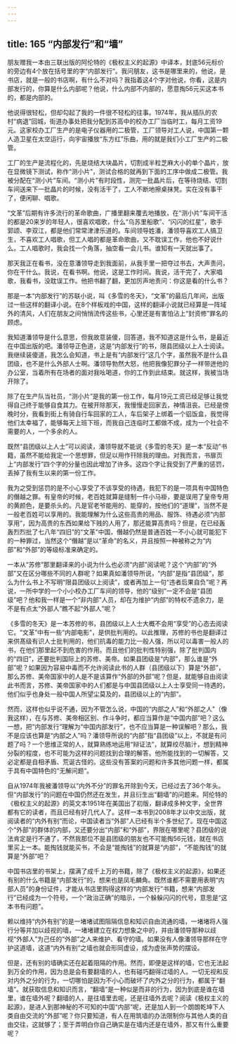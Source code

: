 ```yaml
---
---
---
```

title: 165 “内部发行”和“墙”
---




朋友赠我一本由三联出版的阿伦特的《极权主义的起源》中译本，封底56元标价的旁边有4个放在括号里的字“内部发行”。我问朋友，这书是哪里来的，他说，是书店，就是一般的书店啊，有什么不对吗？我指着这4个字对他说，你看，这是内部发行的，你算是什么内部呢？他说，什么内部不内部的，愿意掏56元买这本书的，都是内部的。

他说得很轻松，但却勾起了我的一件很不轻松的往事。1974年，我从插队的农村“病退”回城，街道办事处把我分配到苏高中的校办工厂当临时工，每月工资19元。这家校办工厂生产的是电子仪器用的二极管，工厂领导对工人说，中国第一颗人造卫星在太空运行，向宇宙播放“东方红”乐曲，用的就是我们小工厂生产的二极管。

工厂的生产是流程化的，先是烧结大块晶片，切割成半粒芝麻大小的单个晶片，放在显微镜下测试，称作“测小片”，测试合格的就再到下面的工序中做成二极管。我被分配在“测小片”车间。“测小片”有时段性，测完一批晶片后，在等待烧结、切割车间送来下一批晶片的时候，没有活干了，工人不断地擦桌抹凳。实在没有事干了，便闲聊、唱歌。

“文革”后期有许多流行的革命歌曲，广播里翻来覆去地播放，在“测小片”车间干活的都是20来岁的年轻人，很喜欢唱歌，什么“乌苏里船歌”、“闪闪的红星”，歌手郭颂、李双江，都是他们常常津津乐道的。车间领导姓潘，潘领导喜欢工人搞卫生，不喜欢工人唱歌，但工人唱的都是革命歌曲，又不耽误工作，他也不好说什么。工人唱歌时，我会找一个角落，抽空看一会儿书。谁知有一天就出事了。

那天我正在看书，没在意潘领导走到我面前，从我手里一把夺过书去，大声责问，你在干什么。我说，在看书啊。他说，这是工作时间。我说，活干完了，大家唱歌，我看书，没耽误工作。他把书翻了翻，更加厉声地责问：你这是看的什么书？

那是一本“内部发行”的苏联小说，叫《多雪的冬天》，“文革”的最后几年间，出版过一些这样的翻译小说。在8个样板戏的中国，这样的翻译小说就已经算是一阵域外的清风，人们在朋友之间悄悄流传这些书，心里还是有害怕沾上“封资修”罪名的顾虑。

我知道潘领导是什么意思，但我故意装傻，回答道，我不知道这是什么书，是最近在中国出版的吧。潘领导正色道，这是“内部发行”的书，限县团级以上人士阅读。我继续装傻道，我怎么会知道，书上是有“内部发行”这几个字，虽然我不是什么县团级，也不是什么外部人士啊。潘领导勃然大怒，他把我像犯罪分子一样带迸他的办公室，当着所有在场者的面对我吆喝道，你的工作到此结束。就这样，我被当场开除了。

除了在生产队当社员，“测小片”是我的第一份工作，每月19元工资已经足够让我觉得自己终于能够自食其力。在被开除那天，我慢慢走回家去，神情沮丧。已经是傍晚时分，我看到街上有骑自行车回家的工人，车后架子上绑着一个铝饭盒，我觉得他们太幸福了，能够每天上班下班，而我自己连临时工都做不成，成为一个社会不需要的人，一个多余的人。

既然“县团级以上人士”可以阅读，潘领导就不能说《多雪的冬天》是一本“反动”书籍，虽然不能给我定一个思想罪，但足以用作幵除我的理由。对我而言，书扉页上“内部发行”四个字的分量也因此增加了许多。这四个字让我受到了严重的惩罚，丢掉了我有生以来的第一份工作。

我为之受到惩罚的是不小心享受了不该享受的待遇，我犯下的是一项具有中国特色的僭越之罪。有皇帝的时候，老百姓就算是缝制一件小马褂，要是误用了皇帝专用的黄颜色，是要杀头的。凡是官老爷能用的、能穿的，按他们的“道理”，当然不是一般老百姓可以享用的。我能理解为什么这些高贵的用品、服饰、待遇必须“内部享用”，因为高贵的东西如果给下贱的人用了，那还能算高贵吗？但是，在已经轰轰烈烈批了七八年“四旧”的“文革”中国，僭越仍然是普通百姓一不小心就可能犯下的一种罪过，当然这个“僭越”是以“革命”的名义，并且按照一种被称之为“内部”和“外部”的等级标准来确定的。

一本从“苏修”那里翻译来的小说为什么也必须“内部”阅读呢？这个“内部”的“外部”又在区分哪些不同的人群呢？如果真如潘领导所说，“内部”是指“县团级”，那么为什么书上不写明“限县团级以上阅读”，或者再加上一句“违者后果自负”呢？再说，一所中学的一个小小校办工厂车间的领导，他的“级别”一定不会是“县团级”吧？他和我一样是一个“非内部”人员，却在为维护“内部”的特权不遗余力，是不是有点太“外部人”瞧不起“外部人”呢？

《多雪的冬天》是一本苏修的书，县团级以上人士大概不会用“享受”的心态去阅读它。“文革”中有一些“内部电影”，是供批判用的。以此推理，苏修的书也是翻译过来供髙级有识人士批判用的，他们抗毒的能力比一般人强，所以可以毒害一般人的书，在他们那里起不到危害的作用。而且他们的批判性特别强，除了批判国内的“四旧”，还要批判国际上的苏修、美帝。如果县团级是“内部”，那么谁是“外部”呢？如果因为容易中毒而不允许阅读此书的人群（县团级以下）算是“外部”，那么苏修、美帝国家中的人是不是该算作“外部的外部”呢？但是，就能够自由阅读此书而言，苏修、美帝国家中的人们都是与中国县团级以上人士享受同一待遇的，他们似乎也身处一般中国人所望尘莫及的，县团级以上的“内部”。

然而，这样也似乎说不通，因为不管怎么说，中国的“内部之人”和“外部之人”（像我这样），在与苏修、美帝相区别、作斗争时，都应当算作是“中国内部”吧？这么一想，把“内部发行”理解为“中国内部发行”，也不应当算是一种误解吧？那么，我不是应该也算是“内部之人”吗？潘领导所说的“内部”指“县团级”以上，不就是有问题了吗？一个思维正常的人，就算熟练地运用“辩证法”，就算绞尽脑汁，想到精神分裂的程度，也不可能为这样的问题找到合理的解答。他所能找到的一切解答，又必定都是自相矛盾、荒诞古怪的。这些没有答案的问题和许多其他问题一样，都属于具有中国特色的“无解问题”。

自从1974年我被潘领导以“内外不分”的罪名开除到今天，已经过去了36个年头。但“内部发行”的问题在中国仍然还在发生，并且衍生出“翻墙”的问题来。阿伦特的《极权主义的起源》的英文本1951年在美国出了初版，翻译成多种文字，全世界都有它的读者，而且已经有好几代人了。这样一本书到2008年才以中文出版，就阅读者的“内外有别”而论，中国读者当“外部”人已经有半个多世纪了。现在中国这个“外部”的群体的内部，又还要分出“内部”和“外部”，界限在哪里呢？县团级的说法肯定是行不通了，不然我那位不是县团级的朋友也不可能掏56元钱，就在书店里买上一本。能掏钱就能买书，不会是“能掏钱”的就算是“内部”，“不能掏钱”的就算是“外部”吧？

中国书店里的书架上，摆满了成千上万的书籍，除了《极权主义的起源》，如果还有别的什么书籍是“内部发行”的，想来也是凤毛麟角。既然谁都不需要用表明“内部人员”的身份证件，才能从书店里购得这样的“内部发行”书籍，想来“内部发行”已经成为一个符号，一个“政治正确”的暗示，一个躲躲闪闪的代号，意思是“这本书有问题”。

赖以维持“内外有别”的是一堵堵试图阻隔信息和知识自由流通的墙，一堵堵将人强行分等并加以歧视的墙，一堵堵建立在权力想象之中的，并由潘领导那种以歧视“外部人”为己任的“外部”之人来维护、看守的墙。如果没有人像潘领导那样在守护这道墙，这道“内外有别”之墙也就会形同虚设，成为虚张声势的摆设。

但是，还有别的墙确实还在起着阻隔的作用。然而，即便是这样的墙，它也无法起到万全的作用，因为总是会有要翻墙的人，也有碰巧翻得过墙的人。一切无视和反对内外之分的行为，一切哪怕是因为不小心而破坏了内外之分的行为，都属于“翻墙”。就获取信息和知识而言，“翻墙”是一种似是而非的行为，因为到底是谁在墙里，谁在墙外呢？翻墙的人，是往墙里去呢，还是往墙外去呢？阅读《极权主义的起源》，是进人到那神秘的不可知的中国“内部”呢，还是加人到一个朗朗乾坤下人类自由交流的“外部”呢？你只要知道，有人在用筑墙的办法限制你与其他人类的自由交往，这就够了；至于弄明白你自己确实是在墙内还是在墙外，那又有什么重要呢？